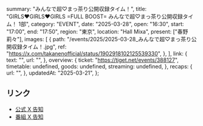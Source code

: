  summary: "みんなで超♡まっ茶り公開収録タイム！",
  title: "GIRLS♥GIRLS♥GIRLS =FULL BOOST= みんなで超♡まっ茶り公開収録タイム！ 1部",
  category: "EVENT",
  date: "2025-03-28",
  open: "16:30",
  start: "17:00",
  end: "17:50",
  region: "東京",
  location: "Hall Mixa",
  present: ["春野莉々"],
  images: [
    {
      path: "/events/2025/2025-03-28_みんなで超♡まっ茶り公開収録タイム！.jpg",
      ref: "https://x.com/takanenofficial/status/1902918102125539330",
    },
  ],
  link: {
    text: "",
    url: "",
  },
  overview: {
    ticket: "https://tiget.net/events/388127",
    timetable: undefined,
    goods: undefined,
    streaming: undefined,
  },
  recaps: {
    url: "",
  },
  updatedAt: "2025-03-21",
};

## リンク

- [公式 X 告知](https://x.com/takanenofficial/status/1902918102125539330)
- [番組 X 告知](https://x.com/macha_timepiyo/status/1902661804725314007)
